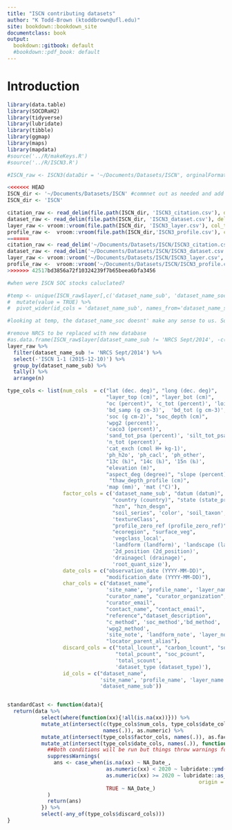 ```yaml
---
title: "ISCN contributing datasets"
author: "K Todd-Brown (ktoddbrown@ufl.edu)"
site: bookdown::bookdown_site
documentclass: book
output:
  bookdown::gitbook: default
  #bookdown::pdf_book: default
---
```


<!-- This index.Rmd is the contributing datasets report out -->
<!-- TODO figure out how to move this into data_reports without breaking docs -->
<!-- Compile with the below command -->
<!-- bookdown::render_book(input="index.Rmd", output_format = "bookdown::gitbook") -->

# Introduction

```r
library(data.table)
library(SOCDRaH2)
library(tidyverse)
library(lubridate)
library(tibble)
library(ggmap)
library(maps)
library(mapdata)
#source('../R/makeKeys.R')
#source('../R/ISCN3.R')
```

```r
#ISCN_raw <- ISCN3(dataDir = '~/Documents/Datasets/ISCN', orginalFormat = TRUE)

<<<<<<< HEAD
ISCN_dir <- '~/Documents/Datasets/ISCN' #commnet out as needed and add your folder below
ISCN_dir <- 'ISCN'

citation_raw <- read_delim(file.path(ISCN_dir, 'ISCN3_citation.csv'), delim = ';', col_types = strrep('c', times = 12))
dataset_raw <- read_delim(file.path(ISCN_dir, 'ISCN3_dataset.csv'), delim = ';', col_types = strrep('c', times = 19))
layer_raw <- vroom::vroom(file.path(ISCN_dir, 'ISCN3_layer.csv'), col_types = strrep('c', times = 95))
profile_raw <-  vroom::vroom(file.path(ISCN_dir,'ISCN3_profile.csv'), col_types = strrep('c', times = 44))
=======
citation_raw <- read_delim('~/Documents/Datasets/ISCN/ISCN3_citation.csv', delim = ';', col_types = strrep('c', times = 12))
dataset_raw <- read_delim('~/Documents/Datasets/ISCN/ISCN3_dataset.csv', delim = ';', col_types = strrep('c', times = 19))
layer_raw <- vroom::vroom('~/Documents/Datasets/ISCN/ISCN3_layer.csv', col_types = strrep('c', times = 95))
profile_raw <-  vroom::vroom('~/Documents/Datasets/ISCN/ISCN3_profile.csv', col_types = strrep('c', times = 44))
>>>>>>> 42517bd3856a72f10324239f7b65beea6bfa3456

#when were ISCN SOC stocks caluclated?

#temp <- unique(ISCN_raw$layer[,c('dataset_name_sub', 'dataset_name_soc')]) %>%
#  mutate(value = TRUE) %>%
#  pivot_wider(id_cols = 'dataset_name_sub', names_from='dataset_name_soc')

#looking at temp, the dataset_name_soc doesnt' make any sense to us. So we are going dataset by dataset to reconstruct for ISCN4.

#remove NRCS to be replaced with new database
#as.data.frame(ISCN_raw$layer[dataset_name_sub != 'NRCS Sept/2014', -c('ISCN 1-1 (2015-12-10)')]) %>%
layer_raw %>%
  filter(dataset_name_sub != 'NRCS Sept/2014') %>%
  select(-'ISCN 1-1 (2015-12-10)') %>%
  group_by(dataset_name_sub) %>% 
  tally() %>% 
  arrange(n)
```

```r

type_cols <- list(num_cols  = c("lat (dec. deg)", "long (dec. deg)",
                                "layer_top (cm)", "layer_bot (cm)",
                                "oc (percent)", 'c_tot (percent)', 'loi (percent)',
                                'bd_samp (g cm-3)',  'bd_tot (g cm-3)', 'bd_other (g cm-3)',
                                'soc (g cm-2)', "soc_depth (cm)",
                                'wpg2 (percent)',
                                'caco3 (percent)',
                                'sand_tot_psa (percent)', 'silt_tot_psa (percent)', 'clay_tot_psa (percent)', 
                                'n_tot (percent)',
                                'cat_exch (cmol H+ kg-1)',
                                'ph_h2o', 'ph_cacl', 'ph_other',
                                "13c (‰)", "14c (‰)", '15n (‰)',
                                "elevation (m)", 
                                "aspect_deg (degree)", "slope (percent)",
                                 "thaw_depth_profile (cm)",
                                'map (mm)', 'mat (°C)'), 
                  factor_cols = c('dataset_name_sub', "datum (datum)", 
                                  "country (country)", "state (state_province)",
                                  "hzn", "hzn_desgn", 
                                  "soil_series", 'color', 'soil_taxon',
                                  'textureClass',
                                  "profile_zero_ref (profile_zero_ref)", 
                                  "ecoregion", "surface_veg",
                                  'vegclass_local', 
                                  'landform (landform)', 'landscape (landscape)', 
                                  '2d_position (2d_position)', 
                                  'drainagecl (drainage)',
                                  'root_quant_size'), 
                  date_cols = c("observation_date (YYYY-MM-DD)", 
                                "modification_date (YYYY-MM-DD)"),
                  char_cols = c("dataset_name", 
                                'site_name', 'profile_name', 'layer_name',
                                "curator_name", "curator_organization",
                                "curator_email",
                                "contact_name", "contact_email",
                                "reference","dataset_description", 
                                "c_method", 'soc_method','bd_method', 'ph_method', 'soc_carbon_flag',
                                'wpg2_method',
                                'site_note', 'landform_note', 'layer_note',
                                "locator_parent_alias"),
                  discard_cols = c("total_lcount", "carbon_lcount", "soc_lcount", "soc_lcount_ISCN",
                                   "total_pcount", "soc_pcount",
                                   'total_scount', 
                                   'dataset_type (dataset_type)'),
                  id_cols = c("dataset_name", 
                              'site_name', 'profile_name', 'layer_name',
                              'dataset_name_sub'))


standardCast <- function(data){
  return(data %>%
           select(where(function(xx){!all(is.na(xx))})) %>%
           mutate_at(intersect(c(type_cols$num_cols, type_cols$date_cols),
                               names(.)), as.numeric) %>%
           mutate_at(intersect(type_cols$factor_cols, names(.)), as.factor) %>%
           mutate_at(intersect(type_cols$date_cols, names(.)), function(xx){
             ##Both conditions will be run but things throw warnings for the wrong conditional... supressing this function
             suppressWarnings(
               ans <- case_when(is.na(xx) ~ NA_Date_,
                                as.numeric(xx) < 2020 ~ lubridate::ymd(paste0(xx, '-01-01')),
                                as.numeric(xx) >= 2020 ~ lubridate::as_date(as.numeric(xx), 
                                                              origin = lubridate::ymd('1899-12-31')),
                                TRUE ~ NA_Date_)
             )
             return(ans)
           }) %>%
           select(-any_of(type_cols$discard_cols)))
}
```

